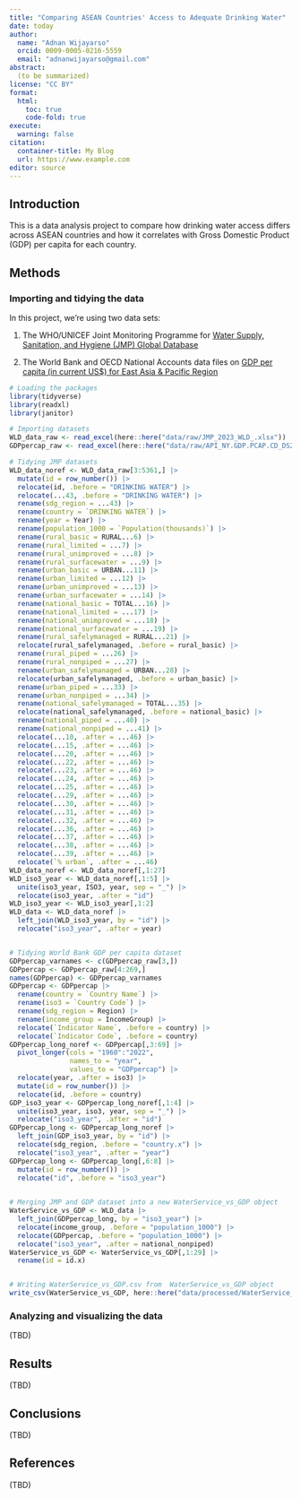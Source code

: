 ```yaml
---
title: "Comparing ASEAN Countries' Access to Adequate Drinking Water"
date: today
author:
  name: "Adnan Wijayarso"
  orcid: 0009-0005-0216-5559
  email: "adnanwijayarso@gmail.com"
abstract:
  (to be summarized)
license: "CC BY"
format: 
  html:
    toc: true
    code-fold: true
execute: 
  warning: false
citation: 
  container-title: My Blog
  url: https://www.example.com
editor: source
---
```


## Introduction

This is a data analysis project to compare how drinking water access differs across ASEAN countries and how it correlates with Gross Domestic Product (GDP) per capita for each country.

## Methods

### Importing and tidying the data

In this project, we're using two data sets:

1.  The WHO/UNICEF Joint Monitoring Programme for [Water Supply, Sanitation, and Hygiene (JMP) Global Database](https://washdata.org/data/household#!/)

2.  The World Bank and OECD National Accounts data files on [GDP per capita (in current US$) for East Asia & Pacific Region](https://data.worldbank.org/indicator/NY.GDP.PCAP.CD?end=2022&locations=4E&start=1960&view=chart)

```r
# Loading the packages
library(tidyverse)
library(readxl)
library(janitor)

# Importing datasets
WLD_data_raw <- read_excel(here::here("data/raw/JMP_2023_WLD_.xlsx"))
GDPpercap_raw <- read_excel(here::here("data/raw/API_NY.GDP.PCAP.CD_DS2_en_excel_v2_6298460_.xlsx"))

# Tidying JMP datasets
WLD_data_noref <- WLD_data_raw[3:5361,] |> 
  mutate(id = row_number()) |> 
  relocate(id, .before = "DRINKING WATER") |>
  relocate(...43, .before = "DRINKING WATER") |> 
  rename(sdg_region = ...43) |> 
  rename(country = `DRINKING WATER`) |> 
  rename(year = Year) |> 
  rename(population_1000 = `Population(thousands)`) |> 
  rename(rural_basic = RURAL...6) |> 
  rename(rural_limited = ...7) |> 
  rename(rural_unimproved = ...8) |> 
  rename(rural_surfacewater = ...9) |> 
  rename(urban_basic = URBAN...11) |> 
  rename(urban_limited = ...12) |> 
  rename(urban_unimproved = ...13) |> 
  rename(urban_surfacewater = ...14) |> 
  rename(national_basic = TOTAL...16) |> 
  rename(national_limited = ...17) |> 
  rename(national_unimproved = ...18) |> 
  rename(national_surfacewater = ...19) |> 
  rename(rural_safelymanaged = RURAL...21) |> 
  relocate(rural_safelymanaged, .before = rural_basic) |> 
  rename(rural_piped = ...26) |> 
  rename(rural_nonpiped = ...27) |> 
  rename(urban_safelymanaged = URBAN...28) |> 
  relocate(urban_safelymanaged, .before = urban_basic) |> 
  rename(urban_piped = ...33) |> 
  rename(urban_nonpiped = ...34) |> 
  rename(national_safelymanaged = TOTAL...35) |> 
  relocate(national_safelymanaged, .before = national_basic) |> 
  rename(national_piped = ...40) |> 
  rename(national_nonpiped = ...41) |> 
  relocate(...10, .after = ...46) |> 
  relocate(...15, .after = ...46) |> 
  relocate(...20, .after = ...46) |> 
  relocate(...22, .after = ...46) |> 
  relocate(...23, .after = ...46) |>
  relocate(...24, .after = ...46) |> 
  relocate(...25, .after = ...46) |> 
  relocate(...29, .after = ...46) |> 
  relocate(...30, .after = ...46) |> 
  relocate(...31, .after = ...46) |> 
  relocate(...32, .after = ...46) |> 
  relocate(...36, .after = ...46) |> 
  relocate(...37, .after = ...46) |> 
  relocate(...38, .after = ...46) |> 
  relocate(...39, .after = ...46) |> 
  relocate(`% urban`, .after = ...46)
WLD_data_noref <- WLD_data_noref[,1:27]
WLD_iso3_year <- WLD_data_noref[,1:5] |> 
  unite(iso3_year, ISO3, year, sep = "_") |> 
  relocate(iso3_year, .after = "id")
WLD_iso3_year <- WLD_iso3_year[,1:2]
WLD_data <- WLD_data_noref |> 
  left_join(WLD_iso3_year, by = "id") |> 
  relocate("iso3_year", .after = year)


# Tidying World Bank GDP per capita dataset
GDPpercap_varnames <- c(GDPpercap_raw[3,])
GDPpercap <- GDPpercap_raw[4:269,]
names(GDPpercap) <- GDPpercap_varnames
GDPpercap <- GDPpercap |> 
  rename(country = `Country Name`) |> 
  rename(iso3 = `Country Code`) |> 
  rename(sdg_region = Region) |> 
  rename(income_group = IncomeGroup) |> 
  relocate(`Indicator Name`, .before = country) |> 
  relocate(`Indicator Code`, .before = country)
GDPpercap_long_noref <- GDPpercap[,3:69] |> 
  pivot_longer(cols = "1960":"2022",
               names_to = "year",
               values_to = "GDPpercap") |> 
  relocate(year, .after = iso3) |> 
  mutate(id = row_number()) |> 
  relocate(id, .before = country)
GDP_iso3_year <- GDPpercap_long_noref[,1:4] |> 
  unite(iso3_year, iso3, year, sep = "_") |> 
  relocate("iso3_year", .after = "id")
GDPpercap_long <- GDPpercap_long_noref |> 
  left_join(GDP_iso3_year, by = "id") |> 
  relocate(sdg_region, .before = "country.x") |> 
  relocate("iso3_year", .after = "year")
GDPpercap_long <- GDPpercap_long[,6:8] |> 
  mutate(id = row_number()) |> 
  relocate("id", .before = "iso3_year")
  

# Merging JMP and GDP dataset into a new WaterService_vs_GDP object
WaterService_vs_GDP <- WLD_data |> 
  left_join(GDPpercap_long, by = "iso3_year") |> 
  relocate(income_group, .before = "population_1000") |> 
  relocate(GDPpercap, .before = "population_1000") |> 
  relocate("iso3_year", .after = national_nonpiped)
WaterService_vs_GDP <- WaterService_vs_GDP[,1:29] |> 
  rename(id = id.x)


# Writing WaterService_vs_GDP.csv from  WaterService_vs_GDP object
write_csv(WaterService_vs_GDP, here::here("data/processed/WaterService_vs_GDP.csv"))

```

### Analyzing and visualizing the data

(TBD)

## Results

(TBD)

## Conclusions

(TBD)

## References

(TBD)
